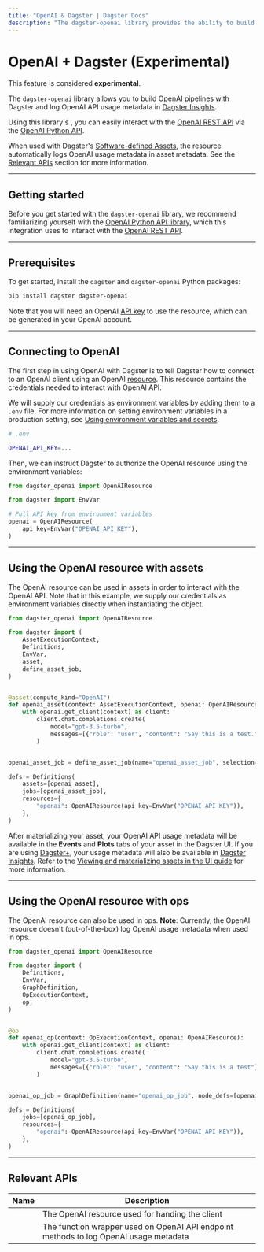 ```yaml
---
title: "OpenAI & Dagster | Dagster Docs"
description: "The dagster-openai library provides the ability to build OpenAI pipelines with Dagster and log OpenAI API usage metadata in Dagster Insights."
---
```


# OpenAI + Dagster (Experimental)

<Note>
  This feature is considered <strong>experimental</strong>.
</Note>

The `dagster-openai` library allows you to build OpenAI pipelines with Dagster and log OpenAI API usage metadata in [Dagster Insights](/dagster-plus/insights).

Using this library's <PyObject module="dagster_openai" object="OpenAIResource" />, you can easily interact with the [OpenAI REST API](https://platform.openai.com/docs/introduction) via the [OpenAI Python API](https://github.com/openai/openai-python).

When used with Dagster's [Software-defined Assets](/concepts/assets/software-defined-assets), the resource automatically logs OpenAI usage metadata in asset metadata. See the [Relevant APIs](#relevant-apis) section for more information.

---

## Getting started

Before you get started with the `dagster-openai` library, we recommend familiarizing yourself with the [OpenAI Python API library](https://github.com/openai/openai-python), which this integration uses to interact with the [OpenAI REST API](https://platform.openai.com/docs/introduction).

---

## Prerequisites

To get started, install the `dagster` and `dagster-openai` Python packages:

```bash
pip install dagster dagster-openai
```

Note that you will need an OpenAI [API key](https://platform.openai.com/api-keys) to use the resource, which can be generated in your OpenAI account.

---

## Connecting to OpenAI

The first step in using OpenAI with Dagster is to tell Dagster how to connect to an OpenAI client using an OpenAI [resource](/concepts/resources). This resource contains the credentials needed to interact with OpenAI API.

We will supply our credentials as environment variables by adding them to a `.env` file. For more information on setting environment variables in a production setting, see [Using environment variables and secrets](/guides/dagster/using-environment-variables-and-secrets).

```bash
# .env

OPENAI_API_KEY=...
```

Then, we can instruct Dagster to authorize the OpenAI resource using the environment variables:

```python startafter=start_example endbefore=end_example file=/integrations/openai/resource.py
from dagster_openai import OpenAIResource

from dagster import EnvVar

# Pull API key from environment variables
openai = OpenAIResource(
    api_key=EnvVar("OPENAI_API_KEY"),
)
```

---

## Using the OpenAI resource with assets

The OpenAI resource can be used in assets in order to interact with the OpenAI API. Note that in this example, we supply our credentials as environment variables directly when instantiating the <PyObject object="Definitions" /> object.

```python startafter=start_example endbefore=end_example file=/integrations/openai/assets.py
from dagster_openai import OpenAIResource

from dagster import (
    AssetExecutionContext,
    Definitions,
    EnvVar,
    asset,
    define_asset_job,
)


@asset(compute_kind="OpenAI")
def openai_asset(context: AssetExecutionContext, openai: OpenAIResource):
    with openai.get_client(context) as client:
        client.chat.completions.create(
            model="gpt-3.5-turbo",
            messages=[{"role": "user", "content": "Say this is a test."}],
        )


openai_asset_job = define_asset_job(name="openai_asset_job", selection="openai_asset")

defs = Definitions(
    assets=[openai_asset],
    jobs=[openai_asset_job],
    resources={
        "openai": OpenAIResource(api_key=EnvVar("OPENAI_API_KEY")),
    },
)
```

After materializing your asset, your OpenAI API usage metadata will be available in the **Events** and **Plots** tabs of your asset in the Dagster UI. If you are using [Dagster+](/dagster-plus), your usage metadata will also be available in [Dagster Insights](/dagster-plus/insights). Refer to the [Viewing and materializing assets in the UI guide](https://docs.dagster.io/concepts/assets/software-defined-assets#viewing-and-materializing-assets-in-the-ui) for more information.

---

## Using the OpenAI resource with ops

The OpenAI resource can also be used in ops. **Note**: Currently, the OpenAI resource doesn't (out-of-the-box) log OpenAI usage metadata when used in ops.

```python startafter=start_example endbefore=end_example file=/integrations/openai/ops.py
from dagster_openai import OpenAIResource

from dagster import (
    Definitions,
    EnvVar,
    GraphDefinition,
    OpExecutionContext,
    op,
)


@op
def openai_op(context: OpExecutionContext, openai: OpenAIResource):
    with openai.get_client(context) as client:
        client.chat.completions.create(
            model="gpt-3.5-turbo",
            messages=[{"role": "user", "content": "Say this is a test"}],
        )


openai_op_job = GraphDefinition(name="openai_op_job", node_defs=[openai_op]).to_job()

defs = Definitions(
    jobs=[openai_op_job],
    resources={
        "openai": OpenAIResource(api_key=EnvVar("OPENAI_API_KEY")),
    },
)
```

---

## Relevant APIs

| Name                                                              | Description                                                                           |
| ----------------------------------------------------------------- | ------------------------------------------------------------------------------------- |
| <PyObject module="dagster_openai" object="OpenAIResource" />      | The OpenAI resource used for handing the client                                       |
| <PyObject module="dagster_openai" object="with_usage_metadata" /> | The function wrapper used on OpenAI API endpoint methods to log OpenAI usage metadata |
